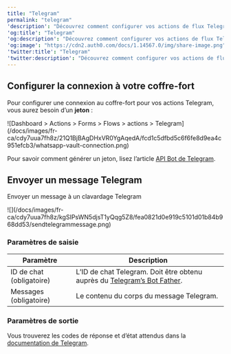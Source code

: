 ---
title: "Telegram"
permalink: "telegram"
'description': "Découvrez comment configurer vos actions de flux Telegram pour envoyer des messages."
'og:title': "Telegram"
'og:description': "Découvrez comment configurer vos actions de flux Telegram pour envoyer des messages."
'og:image': "https://cdn2.auth0.com/docs/1.14567.0/img/share-image.png"
'twitter:title': "Telegram"
'twitter:description': "Découvrez comment configurer vos actions de flux Telegram pour envoyer des messages."
---

## Configurer la connexion à votre coffre-fort

Pour configurer une connexion au coffre-fort pour vos actions Telegram, vous aurez besoin d’un **jeton** :

<Frame>![Dashboard > Actions > Forms > Flows > actions > Telegram](/docs/images/fr-ca/cdy7uua7fh8z/21Q1BjBAgDHxVR0YgAqedA/fcd1c5dfbd5c6f6fe8d9ea4c951efcb3/whatsapp-vault-connection.png)</Frame>

Pour savoir comment générer un jeton, lisez l’article [API Bot de Telegram](https://core.telegram.org/#bot-api).

## Envoyer un message Telegram

Envoyer un message à un clavardage Telegram

<Frame>![](/docs/images/fr-ca/cdy7uua7fh8z/kgSIPsWN5djsT1yQqg5Z8/fea0821d0e919c5101d01b84b968dd53/sendtelegrammessage.png)</Frame>

### Paramètres de saisie

<table class="table">
<thead>
<tr>
<th><b>Paramètre</b></th>
<th><b>Description</b></th>
</tr>
</thead>
<tbody>
<tr>
<td>ID de chat (obligatoire)</td>
<td>L’ID de chat Telegram. Doit être obtenu auprès du <a href="https://core.telegram.org/bots">Telegram’s Bot Father</a>.</td>
</tr>
<tr>
<td>Messages (obligatoire)</td>
<td>Le contenu du corps du message Telegram.</td>
</tr>
</tbody>
</table>

### Paramètres de sortie

Vous trouverez les codes de réponse et d’état attendus dans la [documentation de Telegram](https://core.telegram.org/method/messages.sendMessage).